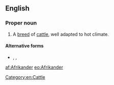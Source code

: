 {{also|afrikander}}
==English==

===Proper noun===
{{en-proper noun}}

# A [[breed]] of [[cattle]], well adapted to hot climate.

====Alternative forms====
* {{l|en|Africander}}, {{l|en|afrikander}}, {{l|en|africander}}

[[Category:en:Cattle]]

[[af:Afrikander]]
[[eo:Afrikander]]